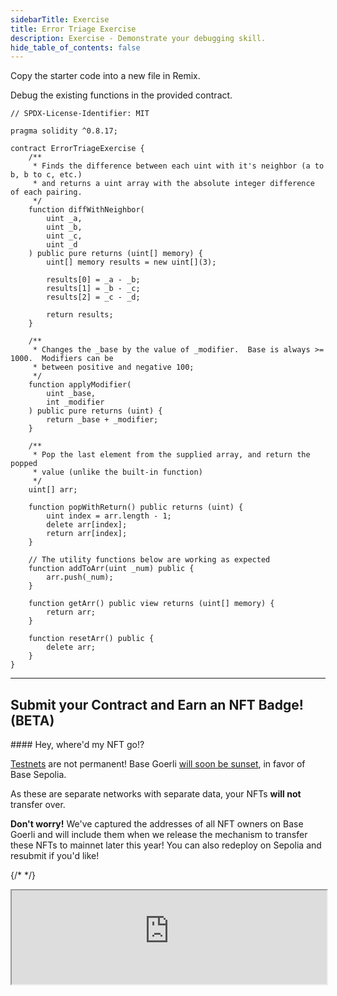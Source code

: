 ```yaml
---
sidebarTitle: Exercise
title: Error Triage Exercise
description: Exercise - Demonstrate your debugging skill.
hide_table_of_contents: false
---
```


Copy the starter code into a new file in Remix.

Debug the existing functions in the provided contract.

```solidity
// SPDX-License-Identifier: MIT

pragma solidity ^0.8.17;

contract ErrorTriageExercise {
    /**
     * Finds the difference between each uint with it's neighbor (a to b, b to c, etc.)
     * and returns a uint array with the absolute integer difference of each pairing.
     */
    function diffWithNeighbor(
        uint _a,
        uint _b,
        uint _c,
        uint _d
    ) public pure returns (uint[] memory) {
        uint[] memory results = new uint[](3);

        results[0] = _a - _b;
        results[1] = _b - _c;
        results[2] = _c - _d;

        return results;
    }

    /**
     * Changes the _base by the value of _modifier.  Base is always >= 1000.  Modifiers can be
     * between positive and negative 100;
     */
    function applyModifier(
        uint _base,
        int _modifier
    ) public pure returns (uint) {
        return _base + _modifier;
    }

    /**
     * Pop the last element from the supplied array, and return the popped
     * value (unlike the built-in function)
     */
    uint[] arr;

    function popWithReturn() public returns (uint) {
        uint index = arr.length - 1;
        delete arr[index];
        return arr[index];
    }

    // The utility functions below are working as expected
    function addToArr(uint _num) public {
        arr.push(_num);
    }

    function getArr() public view returns (uint[] memory) {
        return arr;
    }

    function resetArr() public {
        delete arr;
    }
}

```

---

## Submit your Contract and Earn an NFT Badge! (BETA)

<Note>
#### Hey, where'd my NFT go!?

[Testnets](/learn/deployment-to-testnet/test-networks) are not permanent! Base Goerli [will soon be sunset](https://base.mirror.xyz/kkz1-KFdUwl0n23PdyBRtnFewvO48_m-fZNzPMJehM4), in favor of Base Sepolia.

As these are separate networks with separate data, your NFTs **will not** transfer over.

**Don't worry!** We've captured the addresses of all NFT owners on Base Goerli and will include them when we release the mechanism to transfer these NFTs to mainnet later this year! You can also redeploy on Sepolia and resubmit if you'd like!
</Note>


{/* <CafeUnitTest nftNum={10}/> */}

<iframe
  src="https://684b5e62b1ff46bc5bf83966-aijszlfakk.chromatic.com/iframe.html?args=&id=components-cafeunittest--ten&viewMode=story&dark=true&hero=true"
  width="100%"
  height="auto"
/>


<PolicyBanner />